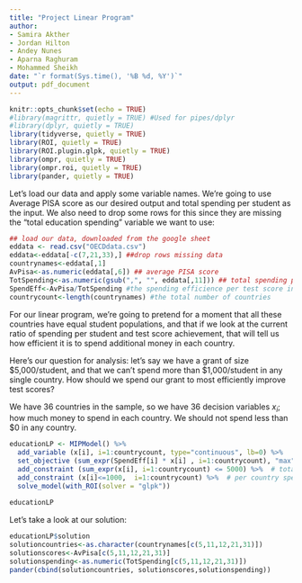 ```yaml
---
title: "Project Linear Program"
author:
- Samira Akther  
- Jordan Hilton
- Andey Nunes
- Aparna Raghuram
- Mohammed Sheikh
date: "`r format(Sys.time(), '%B %d, %Y')`"
output: pdf_document
---
```


```r
knitr::opts_chunk$set(echo = TRUE)
#library(magrittr, quietly = TRUE) #Used for pipes/dplyr
#library(dplyr, quietly = TRUE)
library(tidyverse, quietly = TRUE)
library(ROI, quietly = TRUE)
library(ROI.plugin.glpk, quietly = TRUE)
library(ompr, quietly = TRUE)
library(ompr.roi, quietly = TRUE)
library(pander, quietly = TRUE)
```
Let's load our data and apply some variable names. We're going to use Average PISA score as our desired output and total spending per student as the input. We also need to drop some rows for this since they are missing the "total education spending" variable we want to use:


```r
## load our data, downloaded from the google sheet
eddata <- read.csv("OECDdata.csv")
eddata<-eddata[-c(7,21,33),] ##drop rows missing data
countrynames<-eddata[,1]
AvPisa<-as.numeric(eddata[,6]) ## average PISA score
TotSpending<-as.numeric(gsub(",", "", eddata[,11])) ## total spending per student in each country
SpendEff<-AvPisa/TotSpending #the spending efficience per test score in each country
countrycount<-length(countrynames) #the total number of countries
```

For our linear program, we're going to pretend for a moment that all these countries have equal student populations,  and that if we look at the current ratio of spending per student and test score achievement, that will tell us how efficient it is to spend additional money in each country.

Here's our question for analysis: let's say we have a grant of size \$5,000/student, and that we can't spend more than  \$1,000/student in any single country. How should we spend our grant to most efficiently improve test scores?

We have 36 countries in the sample, so we have 36 decision variables $x_i$; how much money to spend in each country. We should not spend less than \$0 in any country.

```r
educationLP <- MIPModel() %>%
  add_variable (x[i], i=1:countrycount, type="continuous", lb=0) %>%
  set_objective (sum_expr(SpendEff[i] * x[i] , i=1:countrycount), "max") %>% #maximize test scores
  add_constraint (sum_expr(x[i], i=1:countrycount) <= 5000) %>%  # total spending constraint
  add_constraint (x[i]<=1000,  i=1:countrycount) %>%  # per country spending restraint
  solve_model(with_ROI(solver = "glpk"))
  
educationLP
```

Let's take a look at our solution:

```r
educationLP$solution
solutioncountries<-as.character(countrynames[c(5,11,12,21,31)])
solutionscores<-AvPisa[c(5,11,12,21,31)]
solutionspending<-as.numeric(TotSpending[c(5,11,12,21,31)])
pander(cbind(solutioncountries, solutionscores,solutionspending))
```

